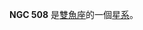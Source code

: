 {{NGCInfoBox|NGCID=NGC 508|發現者=弗里德里希·威廉·赫歇爾|發現日期=1784年9月12日|其他編號=UGC 939, MCG 5-4-45,ZWG 502.68|曆元=J2000.0|赤經=1時23分40.7秒
|赤緯=33°16'49"|星座=雙魚座|星體=星系|星等=13.1|表面亮度=13.4|藍等=14.1}}

'''NGC 508''' 是[[雙魚座|雙魚座]]的一個[[星系|星系]]。

{{NGCReference|508}}
{{Catalogs|NGC=508}}

{{Galaxy-stub}}